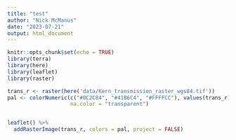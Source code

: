 ```yaml
---
title: "test"
author: "Nick McManus"
date: "2023-07-21"
output: html_document
---
```


```r
knitr::opts_chunk$set(echo = TRUE)
library(terra)
library(here)
library(leaflet)
library(raster)
```


```r
trans_r <- raster(here('data/Kern_transmission_raster_wgs84.tif'))
pal <- colorNumeric(c("#0C2C84", "#41B6C4", "#FFFFCC"), values(trans_r),
                    na.color = "transparent")


leaflet() %>% 
  addRasterImage(trans_r, colors = pal, project = FALSE)

```

